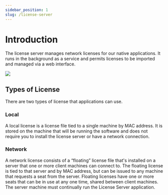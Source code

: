 ```yaml
---
sidebar_position: 1
slug: /license-server
---
```


# Introduction

The license server manages network licenses for our native applications. It runs in the background as a service and permits licenses to be imported and managed via a web interface.

![](/img/license-server/view.png)

## Types of License

There are two types of license that applications can use.

### Local

A local license is a license file tied to a single machine by MAC address. It is stored on the machine that will be running the software and does not require you to install the license server or have a network connection.

### Network

A network license consists of a “floating” license file that's installed on a server that one or more client machines can connect to. The floating license is tied to that server and by MAC address, but can be issued to any machine that requests a seat from the server. Floating licenses have one or more seats that can be in use at any one time, shared between client machines. The server machine must continually run the License Server application.
